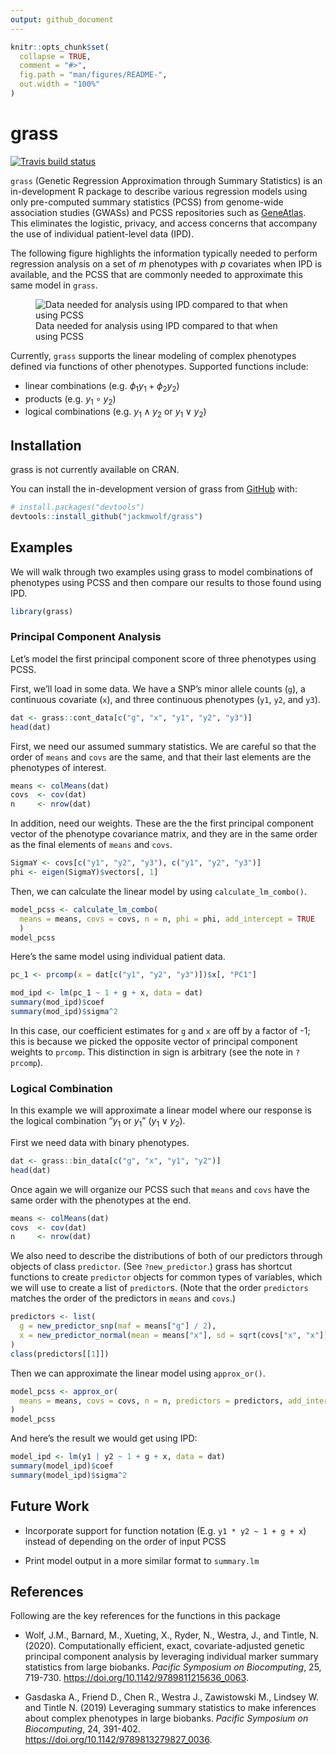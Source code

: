 ```yaml
---
output: github_document
---
```


<!-- README.md is generated from README.Rmd. Please edit that file -->

```r
knitr::opts_chunk$set(
  collapse = TRUE,
  comment = "#>",
  fig.path = "man/figures/README-",
  out.width = "100%"
)
```
# grass

<!-- badges: start -->
[![Travis build status](https://travis-ci.com/jackmwolf/grass_alpha.svg?branch=master)](https://travis-ci.com/jackmwolf/grass)
<!-- badges: end -->

`grass` (Genetic Regression Approximation through Summary Statistics) is an in-development R package to describe various regression models using only pre-computed summary statistics (PCSS) from genome-wide association studies (GWASs) and PCSS repositories such as [GeneAtlas](http://geneatlas.roslin.ed.ac.uk/).
This eliminates the logistic, privacy, and access concerns that accompany the use of individual patient-level data (IPD).


The following figure highlights the information typically needed to perform regression analysis on a set of $m$ phenotypes with $p$ covariates when IPD is available, and the PCSS that are commonly needed to approximate this same model in `grass`.

![Data needed for analysis using IPD compared to that when using PCSS](./man/figures/IPDvsPCSS.png)

Currently, `grass` supports the linear modeling of complex phenotypes defined via functions of other phenotypes.
Supported functions include:

* linear combinations (e.g. $\phi_1y_1 + \phi_2y_2$)
* products (e.g. $y_1\circ y_2$)
* logical combinations (e.g. $y_1\wedge y_2$ or $y_1\vee y_2$)

## Installation

grass is not currently available on CRAN.

You can install the in-development version of grass from [GitHub](https://github.com/) with:

``` r
# install.packages("devtools")
devtools::install_github("jackmwolf/grass")
```
## Examples

We will walk through two examples using grass to model combinations of phenotypes using PCSS and then compare our results to those found using IPD.

```r
library(grass)
```


### Principal Component Analysis

Let's model the first principal component score of three phenotypes using PCSS.

First, we'll load in some data. We have a SNP's minor allele counts (`g`), a continuous covariate (`x`), and three continuous phenotypes (`y1`, `y2`, and `y3`).

```r
dat <- grass::cont_data[c("g", "x", "y1", "y2", "y3")]
head(dat)
```

First, we need our assumed summary statistics. 
We are careful so that the order of `means` and `covs` are the same, and that their last elements are the phenotypes of interest.

```r
means <- colMeans(dat)
covs  <- cov(dat)
n     <- nrow(dat)
```

In addition,  need our weights. 
These are the the first principal component vector of the phenotype covariance matrix, and they are in the same order as the final elements of `means` and `covs`.

```r
SigmaY <- covs[c("y1", "y2", "y3"), c("y1", "y2", "y3")]
phi <- eigen(SigmaY)$vectors[, 1]
```

Then, we can calculate the linear model by using `calculate_lm_combo()`.

```r
model_pcss <- calculate_lm_combo(
  means = means, covs = covs, n = n, phi = phi, add_intercept = TRUE
  )
model_pcss
```

Here's the same model using individual patient data. 

```r
pc_1 <- prcomp(x = dat[c("y1", "y2", "y3")])$x[, "PC1"]

mod_ipd <- lm(pc_1 ~ 1 + g + x, data = dat)
summary(mod_ipd)$coef
summary(mod_ipd)$sigma^2
```

In this case, our coefficient estimates for `g` and `x` are off by a factor of -1; this is because we picked the opposite vector of principal component weights to `prcomp`.
This distinction in sign is arbitrary (see the note in `?prcomp`).

### Logical Combination

In this example we will approximate a linear model where our response is the logical combination "$y_1$ or $y_1$" ($y_1\vee y_2$).

First we need data with binary phenotypes.

```r
dat <- grass::bin_data[c("g", "x", "y1", "y2")]
head(dat)
```

Once again we will organize our PCSS such that `means` and `covs` have the same order with the phenotypes at the end.

```r
means <- colMeans(dat)
covs  <- cov(dat)
n     <- nrow(dat)
```

We also need to describe the distributions of both of our predictors through objects of class `predictor`. 
(See `?new_predictor`.)
grass has shortcut functions to create `predictor` objects for common types of variables, which we will use to create a list of `predictor`s.
(Note that the order `predictors` matches the order of the predictors in `means` and `covs`.)

```r
predictors <- list(
  g = new_predictor_snp(maf = means["g"] / 2),
  x = new_predictor_normal(mean = means["x"], sd = sqrt(covs["x", "x"]))
)
class(predictors[[1]])
```

Then we can approximate the linear model using `approx_or()`.

```r
model_pcss <- approx_or(
  means = means, covs = covs, n = n, predictors = predictors, add_intercept = TRUE
)
model_pcss
```

And here's the result we would get using IPD:

```r
model_ipd <- lm(y1 | y2 ~ 1 + g + x, data = dat)
summary(model_ipd)$coef
summary(model_ipd)$sigma^2
```

## Future Work

* Incorporate support for function notation (E.g. `y1 * y2 ~ 1 + g + x`) instead of depending on the order of input PCSS

* Print model output in a more similar format to `summary.lm`

## References
Following are the key references for the functions in this package

* Wolf, J.M., Barnard, M., Xueting, X., Ryder, N., Westra, J., and Tintle, N. 
  (2020). Computationally efficient, exact, covariate-adjusted genetic principal
  component analysis by leveraging individual marker summary statistics from 
  large biobanks. *Pacific Symposium on Biocomputing*, 25, 719-730. 
  [https://doi.org/10.1142/9789811215636_0063](https://doi.org/10.1142/9789811215636_0063).
  
* Gasdaska A., Friend D., Chen R., Westra J., Zawistowski M., Lindsey W. and 
  Tintle N. (2019) Leveraging summary statistics to make inferences about 
  complex phenotypes in large biobanks. *Pacific Symposium on Biocomputing*, 24, 
  391-402.
  [https://doi.org/10.1142/9789813279827_0036](https://doi.org/10.1142/9789813279827_0036).
